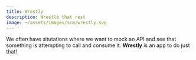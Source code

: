 ```yaml
---
title: Wrestly
description: Wrestle that rest
image: ~/assets/images/scm/wrestly.svg
---
```


We often have situtations where we want to mock an API and see that something is attempting to call and consume it. **Wrestly** is an app to do just that!
